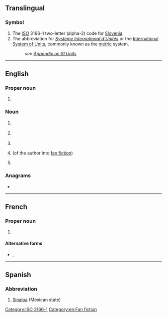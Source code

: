 {{also|Appendix:Variations of "si"}}
==Translingual==

===Symbol===
{{head|mul|symbol}}
# The [[ISO]] 3166-1 two-letter (alpha-2) code for [[Slovenia]].
# The abbreviation for ''[[Système International d'Unités]]'' or the [[International System of Units]], commonly known as the [[metric]] system.
#: ''see [[Appendix:SI_units|Appendix on SI Units]]''

[[Category:ISO 3166-1]]

----

==English==
{{wikipedia}}

===Proper noun===
{{en-proper noun}}

# {{initialism of|{{w|Smithsonian Institution}}|lang=en}}

===Noun===
{{en-noun|-}}

# {{lb|en|electronics}} {{initialism of|[[signal]] [[integrity]]|lang=en}}
# {{lb|en|technology}} {{initialism of|[[systems]] [[integration]]|lang=en}}
# {{initialism of|self-injury|lang=en}}
# {{lb|en|fandom slang}} {{initialism of|self-insertion|lang=en}} (of the author into [[fan fiction]])
# {{initialism of|supporting information|lang=en}}

===Anagrams===
* {{anagrams|en|'is|I's|IS|Is|i's|is|is-}}

[[Category:en:Fan fiction]]

----

==French==

===Proper noun===
{{fr-proper-noun}}

# {{abbreviation of|lang=fr|Système international}} {{qualifier|{{l|fr|Système international d'unités}}}} {{gloss|the international standard [[metric system]]}}

====Alternative forms====
* {{sense|Système International d'Unités}} {{l|fr|S.I.}}, {{l|fr|S. I.}}

----

==Spanish==

===Abbreviation===
{{rfc-header|Abbreviation}}
{{head|es|abbreviation}}

# [[Sinaloa]] (Mexican state)